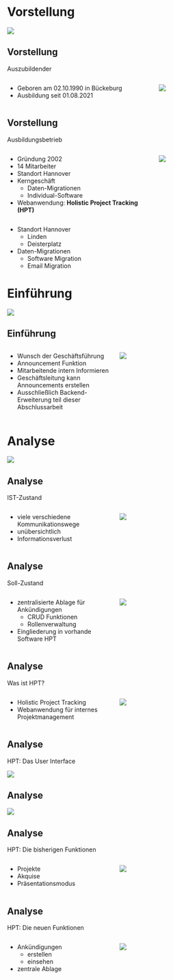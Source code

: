 <!-- SECTION: Vorstellung -->
# Vorstellung {.center auto-animate=true}
![](./images/vorstellung.svg)

<!-- SLIDE: Azubi -->
## Vorstellung {auto-animate=true}
:::{.subheader data-id="vorstellung-subheader"}
Auszubildender
:::

:::: {.columns}
:::{.column width="40%" .incremental}
- Geboren am 02.10.1990 in Bückeburg
- Ausbildung seit 01.08.2021
:::

:::{.column .r-stretch}
![](./images/aboutMe.svg)
:::
::::

<!-- SLIDE: Betrieb -->
## Vorstellung {auto-animate=true}
:::{.subheader data-id="vorstellung-subheader"}
Ausbildungsbetrieb
:::

:::: {.columns}
::: {.column width="40%" .incremental}
- Gründung 2002
- 14 Mitarbeiter
- Standort Hannover
- Kerngeschäft
  - Daten-Migrationen
  - Individual-Software
- Webanwendung: **Holistic Project Tracking (HPT)**
:::

::: {.column .secure-layout}
![](./images/meetTheTeam.svg)
:::
::::

::: {.notes}
- Standort Hannover
    - Linden
    - Deisterplatz
- Daten-Migrationen
    - Software Migration
    - Email Migration
:::

<!-- SECTION: Einführung -->
# Einführung {auto-animate=true data-id="intro-title"} 
![](./images/einfuehrung.svg)

<!-- SLIDE: Einführung -->
## Einführung {auto-animate=true data-id="intro-title"}
<!-- :::{.subheader}
Wunsch der Geschäftsführung
::: -->

:::: {.columns}
::: {.column width="50%" .incremental}
- Wunsch der Geschäftsführung
- Announcement Funktion
- Mitarbeitende intern Informieren
- Geschäftsleitung kann Announcements erstellen
- Ausschließlich Backend-Erweiterung teil dieser Abschlussarbeit
:::

::: {.column width="50%" .secure-layout data-id="intro-img"}
![](./images/einfuehrung.svg)
:::
::::

<!-- SECTION: Analyse -->
# Analyse {auto-animate=true data-id="intro-title"} 
![](./images/analyse.svg)

<!-- SLIDE: IST -->
## Analyse {auto-animate=true data-id="intro-title"}
:::{.subheader}
IST-Zustand
:::

:::: {.columns}
::: {.column width="50%" .incremental}
- viele verschiedene Kommunikationswege
- unübersichtlich
- Informationsverlust
:::

::: {.column width="50%" .secure-layout data-id="intro-img"}
![](./images/ausgangslage.svg)
:::
::::

<!-- SLIDE: SOLL -->
## Analyse {auto-animate=true data-id="intro-title"}
:::{.subheader}
Soll-Zustand
:::
:::: {.columns}

::: {.column width="50%" .incremental}
- zentralisierte Ablage für Ankündigungen
    - CRUD Funktionen
    - Rollenverwaltung
- Eingliederung in vorhande Software HPT
:::

::: {.column width="50%" .secure-layout data-id="intro-img"}
![](./images/ziel.svg)
:::
::::

<!-- SLIDE: HPT -->
## Analyse {auto-animate=true}
:::{.subheader data-id="sub-title"}
Was ist HPT? 
:::
:::: {.columns}
::: {.column width="50%" .incremental}
- Holistic Project Tracking
- Webanwendung für internes Projektmanagement
:::

::: {.column width="50%" .secure-layout data-id="intro-img"}
![](./images/einfuehrung.svg)
:::
::::

<!-- SLIDE: HPT UI -->
## Analyse {auto-animate=true}
:::{.subheader data-id="sub-title"}
HPT: Das User Interface
:::

![](./images/hpt-fe/HPT_Main.png){.r-fit}

<!-- SLIDE: HPT UI Zoom -->
## Analyse {auto-animate=true}

![](./images/hpt-fe/HPT_Main.png){.r-fit}

<!-- SLIDE: HPT IST -->
## Analyse {auto-animate=true}
:::{.subheader data-id="sub-title"}
HPT: Die bisherigen Funktionen
:::
:::: {.columns}
::: {.column width="50%" .incremental}
- Projekte
- Akquise
- Präsentationsmodus
:::

::: {.column width="50%"}
![](./images/hpt-fe/HPT_Main.png)
:::
::::

<!-- SLIDE: HPT SOLL -->
## Analyse {auto-animate=true}
:::{.subheader data-id="sub-title"}
HPT: Die neuen Funktionen
:::
:::: {.columns}
::: {.column width="50%" .incremental}
- Ankündigungen
    - erstellen
    - einsehen
- zentrale Ablage
:::

::: {.column width="50%"}
![](./images/hpt-fe/HPT_Main.png)
:::
::::

<!-- SLIDE: Wirtschaftlichkeit -->
<!-- ## Analyse {auto-animate=true}
:::{.subheader data-id="sub-title"}
Wirtschaftlichkeit
:::
:::: {.columns}
::: {.column width="50%" .incremental}
- Rechnung einfügen
:::

::: {.column width="50%"}
![](./images/finance.svg)
:::
:::: -->

<!-- SECTION: Planung -->
<!-- # Planung {auto-animate=true}
![](./images/.svg) -->

<!-- SLIDE: Zeitplanung -->
<!-- ## Planung {auto-animate=true}
:::{.subheader data-id="sub-title"}
Zeitplanung
:::

:::: {.columns}
::: {.column width="50%" .incremental}
- xyz
:::

::: {.column width="50%"}
![](./images/.svg)
:::
:::: -->

<!-- SLIDE: Entwurf -->
<!-- ## Planung {auto-animate=true}
:::{.subheader data-id="sub-title"}
Entwurf
:::

:::: {.columns}
::: {.column width="50%" .incremental}
- xyz
:::

::: {.column width="50%"}
![](./images/.svg)
:::
:::: -->

<!-- # Entwurf {auto-animate=true}
![](./images/prototype.svg) 

## {auto-animate=true}
:::: {.columns}
::: {.column width="40%" .incremental}
:::
::: {.column width="50%"}
![](./images/prototype.svg)
:::
::: {.column width="10%"}
:::
::::

# Implementierung {auto-animate=true}
![](./images/implement.svg)

## {auto-animate=true}
:::: {.columns}
::: {.column width="40%" .incremental}
:::
::: {.column width="50%"}
![](./images/implement.svg)
:::
::: {.column width="10%"}
:::
::::

# Fazit {auto-animate=true}
![](./images/fazit.svg) {.orange auto-animate=true}

## {auto-animate=true}
:::: {.columns}
::: {.column width="40%" .incremental}
:::
::: {.column width="50%"}
![](./images/fazit.svg)
:::
::: {.column width="10%"}
:::
:::: -->
